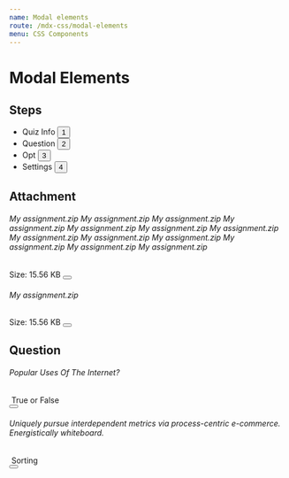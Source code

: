 ```yaml
---
name: Modal elements
route: /mdx-css/modal-elements
menu: CSS Components
---
```



# Modal Elements


## Steps
<Playground>
    <div className="tutor-modal-steps">
        <ul>
            <li className="tutor-is-completed">
                <span>Quiz Info</span>
                <button className="tutor-modal-step-btn">1</button>
            </li>
            <li className="tutor-is-completed">
                <span>Question</span>
                <button className="tutor-modal-step-btn">2</button>
            </li>
            <li className="tutor-is-completed">
                <span>Opt</span>
                <button className="tutor-modal-step-btn">3</button>
            </li>
            <li>
                <span>Settings</span>
                <button className="tutor-modal-step-btn">4</button>
            </li>
        </ul>
    </div>
</Playground>

## Attachment

<Playground>
    <div className="tutor-attachment tutor-mb-5">
        <h6 className="tutor-attachment-name">
            <span>My assignment.zip My assignment.zip My assignment.zip My assignment.zip My assignment.zip My assignment.zip My assignment.zip My assignment.zip My assignment.zip My assignment.zip My assignment.zip My assignment.zip My assignment.zip</span>
        </h6>
        <div className="tutor-attachment-right">
            <span className="tutor-attachment-size">Size: 15.56 KB</span>
            <button className="tutor-attachment-delete">
                <span className="fas fa-times"></span>
            </button>
        </div>
    </div>
    <div className="tutor-attachment tutor-mb-20">
        <h6 className="tutor-attachment-name">
            <span>My assignment.zip</span>
        </h6>
        <div className="tutor-attachment-right">
            <span className="tutor-attachment-size">Size: 15.56 KB</span>
            <button className="tutor-attachment-delete">
                <span className="fas fa-times"></span>
            </button>
        </div>
    </div>
</Playground>

## Question

<Playground>
    <div className="tutor-quiz-item tutor-mb-15" draggable>
        <div className="tutor-quiz-item-label">
            <span className="tutor-quiz-item-draggable fas fa-bars"></span>
            <h6 className="tutor-quiz-item-name">Popular Uses Of The Internet?</h6>
        </div>
        <div className="tutor-quiz-item-action">
            <div className="tutor-quiz-item-type">
                <img src="https://i.imgur.com/jDf13Ml.jpg" alt=""/>
                True or False
            </div>
            <button>
                <i className="fas fa-ellipsis-v"></i>
            </button>
        </div>
    </div>
    <div className="tutor-quiz-item tutor-mb-15" draggable>
        <div className="tutor-quiz-item-label">
            <span className="tutor-quiz-item-draggable fas fa-bars"></span>
            <h6 className="tutor-quiz-item-name">Uniquely pursue interdependent metrics via process-centric e-commerce. Energistically whiteboard.</h6>
        </div>
        <div className="tutor-quiz-item-action">
            <div className="tutor-quiz-item-type">
                <img src="https://i.imgur.com/Zl39u6F.jpg" alt=""/>
                Sorting
            </div>
            <button>
                <i className="fas fa-ellipsis-v"></i>
            </button>
        </div>
    </div>
</Playground>